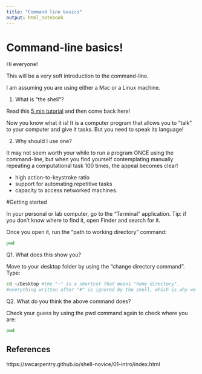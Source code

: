 ```yaml
---
title: "Command line basics"
output: html_notebook
---
```


# Command-line basics!


Hi everyone! 

This will be a very soft introduction to the command-line.

I am assuming you are using either a Mac or a Linux machine.


1. What is "the shell"?

Read this [5 min tutorial](https://swcarpentry.github.io/shell-novice/01-intro/index.html) and then come back here!


Now you know what it is! It is a computer program that allows you to "talk" to your computer and give it tasks. But you need to speak its language!

2. Why should I use one?

It may not seem worth your while to run a program ONCE using the command-line, but when you find yourself contemplating manually repeating a computational task 100 times, the appeal becomes clear!

* high action-to-keystroke ratio
* support for automating repetitive tasks
* capacity to access networked machines.

#Getting started

In your personal or lab computer, go to the "Terminal" application. Tip: if you don't know where to find it, open Finder and search for it. 

Once you open it, run the "path to working directory" command:

```bash
pwd
```
Q1. What does this show you?

Move to your desktop folder by using the "change directory command". Type:

```bash
cd ~/Desktop #the "~" is a shortcut that means "home directory".
#everything written after "#" is ignored by the shell, which is why we write commands after "#" when writing code.
```

Q2. What do you think the above command does?

Check your guess by using the pwd command again to check where you are:

```bash
pwd
```









## References

https://swcarpentry.github.io/shell-novice/01-intro/index.html


